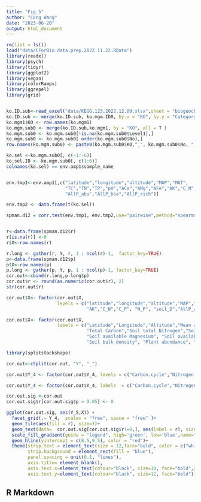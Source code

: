 ```yaml
---
title: "Fig_5"
author: "Cong Wang"
date: "2023-06-20"
output: html_document
---
```


```r
rm(list = ls())
load("data/CForBio.data.prep.2022.11.22.RData")
library(readxl)
library(psych)
library(tidyr)
library(ggplot2)
library(vegan)
library(colorRamps)
library(ggrepel)
library(grid)


ko.ID.sub<-read_excel("data/KEGG.123.2022.12.09.xlsx",sheet = "biogeochemcycle")
ko.ID.sub <- merge(ko.ID.sub, ko.mgm.ID0, by.x = "KO", by.y = "Category", all = F)
ko.mgm1$KO <- row.names(ko.mgm1)
ko.mgm.sub0 <- merge(ko.ID.sub,ko.mgm1, by = "KO", all = T )
ko.mgm.sub0 <- ko.mgm.sub0[!is.na(ko.mgm.sub0$Level1),]
ko.mgm.sub0 <- ko.mgm.sub0[ order(ko.mgm.sub0$No),]
row.names(ko.mgm.sub0) <- paste0(ko.mgm.sub0$KO,"_", ko.mgm.sub0$No, "_", ko.mgm.sub0$Level1, "_", ko.mgm.sub0$Level2 , "_", ko.mgm.sub0$Level3)

ko.sel <-ko.mgm.sub0[, c(-1:-6)]
ko.sel.ID <- ko.mgm.sub0[, c(1:6)]
colnames(ko.sel) == env.amp1$sample_name


env.tmp1<-env.amp1[,c("latitude","longitude","altitude","MAP","MAT",
                      "TC","TN","TP","pH","ACa","AMg","AFe","AK","C_N","C_P", "N_P", "soil_D",
                      "AllP_abu","AllP_bsa","AllP_rich")]

env.tmp2 <- data.frame(t(ko.sel))

spman.d12 = corr.test(env.tmp1, env.tmp2,use="pairwise",method="spearman",adjust="fdr",alpha=.05,ci=FALSE)


r<-data.frame(spman.d12$r)
r[is.na(r)] <-0
r$X<-row.names(r)

r.long <- gather(r, Y, r, 1 : ncol(r)-1,  factor_key=TRUE)
p<-data.frame(spman.d12$p)
p$X<-row.names(p)
p.long <- gather(p, Y, p, 1 : ncol(p)-1, factor_key=TRUE)
cor.out<-cbind(r.long,p.long$p)
cor.out$r <- round(as.numeric(cor.out$r), 2)
str(cor.out$r)

cor.out$X<- factor(cor.out$X, 
                   levels = c("latitude","longitude","altitude","MAP","MAT","TC","TN","TP","pH","ACa","AMg","AFe",
                              "AK","C_N","C_P", "N_P", "soil_D","AllP_abu","AllP_bsa","AllP_rich"))

cor.out$X<- factor(cor.out$X, 
                   labels = c("Latitude","Longitude","Altitude","Mean annual precipitation","Mean annual temperature",
                              "Total Carbon","Soil total Nitrogen","Soil total Phosphorus","Soil pH","Soil available Calcium",
                              "Soil available Magnesium", "Soil available Ferrum", "Soil available Potassium", "Carbon : Nitrogen ratio", "Carbon : Phosphorus ratio", "Nitrogen: Phosphorus ratio", 
                              "Soil bulk density", "Plant abundance", "Plant basal area", "Plant richness"))

library(splitstackshape)

cor.out<-cSplit(cor.out, "Y", "_")

cor.out$Y_4 <- factor(cor.out$Y_4, levels = c("Carbon.cycle","Nitrogen.cycle","Sulfur.cycle","Iron.cycle","Phosphorus.cycle"))

cor.out$Y_4 <- factor(cor.out$Y_4, labels  = c("Carbon.cycle","Nitrogen.cycle","Sulfur.cycle","Iron.cycle","Phosphorus.cycle"  ))

cor.out.sig <-cor.out
cor.out.sig$r[cor.out.sig$p > 0.05] <- 0

ggplot(cor.out.sig, aes(Y_5,X)) +
  facet_grid(.~ Y_4,  scales = "free", space = "free" )+ 
  geom_tile(aes(fill = r), size=1)+
  geom_text(data=  cor.out.sig[cor.out.sig$r!=0,], aes(label = r), size = 2, font="bold")+
  scale_fill_gradient(guide = "legend", high='green', low='blue',name="rho")+
  geom_hline(yintercept = c(8.5,9.5), color = "red")+
  theme(strip.text = element_text(size = 12,face="bold", color = c("white")),
        strip.background = element_rect(fill = "blue"),
        panel.spacing = unit(0.1, "lines"),
        axis.title= element_blank(),
        axis.text.x=element_text(colour="black", size=10, face="bold",angle = 90,hjust = 1,vjust = 0.5),
        axis.text.y=element_text(colour="black", size=12, face="bold"))


```

## R Markdown

